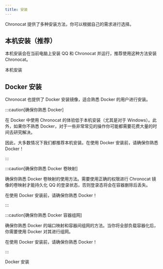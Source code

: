 ```yaml
---
title: 安装
---
```



Chronocat 提供了多种安装方法，你可以根据自己的需求进行选择。

## 本机安装（推荐）

本机安装会在当前电脑上安装 QQ 和 Chronocat 并运行，推荐使用这种方法安装 Chronocat。

<Link
  className="button button--secondary button--lg button--normal"
  to="/install/native"
>
  <span>本机安装</span>
</Link>

## Docker 安装

Chronocat 也提供了 Docker 安装镜像，适合熟悉 Docker 的用户进行安装。

:::caution[确保你熟悉 Docker]

在 Docker 中使用 Chronocat 的体验低于本机安装（尤其是对于 Windows）。此外，如果你不熟悉
Docker，对于一些非常常见的操作你可能都需要花费大量的时间去研究解决。

因此，大多数情况下我们都推荐本机安装。在使用 Docker
安装前，请确保你熟悉 Docker！

:::

:::caution[确保你熟悉 Docker 卷映射]

确保你熟悉 Docker 卷映射的使用方法。需要使用正确的权限进行 Chronocat
镜像的卷映射才能持久化 QQ 的登录状态，否则登录态将会在容器删除后丢失。

在使用 Docker 安装前，请确保你熟悉 Docker！

:::

:::caution[确保你熟悉 Docker 容器组网]

确保你熟悉 Docker 的端口映射和容器间组网的方法。当你将全部负载容器化后，你需要使用
Docker 对其进行组网。

在使用 Docker 安装前，请确保你熟悉 Docker！

:::

<Link
  className="button button--secondary button--lg button--normal"
  to="/install/docker"
>
  <span>Docker 安装</span>
</Link>
